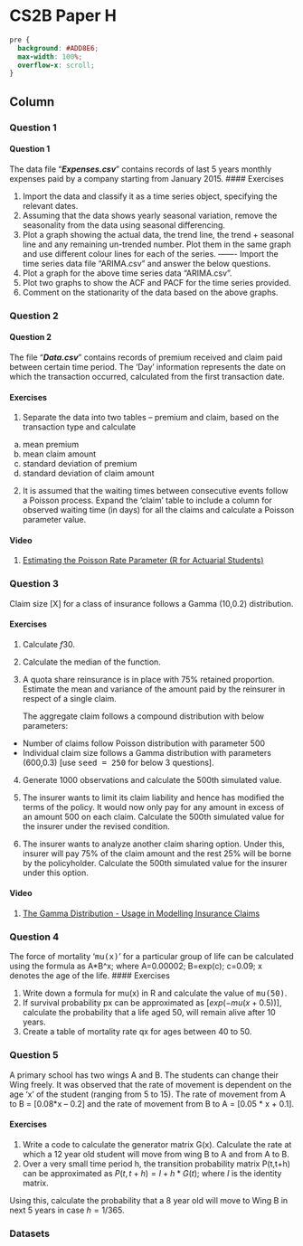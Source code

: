 
CS2B Paper H {data-navmenu="R for Risk Modelling and Survival Analysis"}
==============================================================

```css
pre {
  background: #ADD8E6;
  max-width: 100%;
  overflow-x: scroll;
}
```

Column  {.tabset}
--------------------------------


### Question 1
<h4> Question 1</h4>

The data file “***Expenses.csv***” contains records of last 5 years monthly expenses paid by a 
company starting from January 2015. 
#### Exercises

1. Import the data and classify it as a time series object, specifying the relevant dates.
2.  Assuming that the data shows yearly seasonal variation, remove the seasonality from 
the data using seasonal differencing. 
3.   Plot a graph showing the actual data, the trend line, the trend + seasonal line and any 
remaining un-trended number. Plot them in the same graph and use different colour 
lines for each of the series. 
-------
Import the time series data file “ARIMA.csv” and answer the below questions. 
4.   Plot a graph for the above time series data “ARIMA.csv”.
5.  Plot two graphs to show the ACF and PACF for the time series provided.
6.  Comment on the stationarity of the data based on the above graphs. 

### Question 2
<h4> Question 2</h4>

The file “***Data.csv***” contains records of premium received and claim paid between certain time period. 
The ‘Day’ information represents the date on which the transaction occurred, calculated from the first transaction date. 

#### Exercises

1. Separate the data into two tables – premium and claim, based on the transaction type 
and calculate 

<ol type="a">
<li> mean premium </li>
<li> mean claim amount </li>
<li> standard deviation of premium </li>
<li> standard deviation of claim amount </li>
</ol>
 

2.  It is assumed that the waiting times between consecutive events follow a Poisson 
process. Expand the ‘claim’ table to include a column for observed waiting time (in days) for all the claims and calculate a Poisson parameter value.

#### Video
<ol>
<li><a href="www.youtube.com/watch?v=y5u5Gupi67U">Estimating the Poisson Rate Parameter (R for Actuarial Students)</a></li>
</ol>





### Question 3

Claim size [X] for a class of insurance follows a Gamma (10,0.2) distribution. 

#### Exercises

1. Calculate $f{30}$. 

2.  Calculate the median of the function. 

3.   A quota share reinsurance is in place with 75% retained proportion. Estimate the mean 
and variance of the amount paid by the reinsurer in respect of a single claim.
<p>
The aggregate claim follows a compound distribution with below parameters: 

* Number of claims follow Poisson distribution with parameter 500 
* Individual claim size follows a Gamma distribution with parameters (600,0.3) 
[use <tt>seed = 250</tt> for below 3 questions]. 
4.   Generate 1000 observations and calculate the 500th simulated value. 
 
5.  The insurer wants to limit its claim liability and hence has modified the terms of the 
policy. It would now only pay for any amount in excess of an amount 500 on each 
claim. Calculate the 500th simulated value for the insurer under the revised condition. 

6.  The insurer wants to analyze another claim sharing option. Under this, insurer will pay 
75% of the claim amount and the rest 25% will be borne by the policyholder. 
Calculate the 500th simulated value for the insurer under this option. 

#### Video
<ol>
<li><a href="www.youtube.com/watch?v=ro2yJTnYKPQ">The Gamma Distribution - Usage in Modelling Insurance Claims</a></li>
</ol>


### Question 4

The force of mortality ‘<tt>mu(x)</tt>’ for a particular group of life can be calculated using the 
formula as A*B^x; where A=0.00002; B=exp(c); c=0.09; x denotes the age of the life. 
#### Exercises

1. Write down a formula for mu(x) in R and calculate the value of <tt>mu(50)</tt>. 
2.  If survival probability px can be approximated as $[exp(-mu(x+0.5))]$, calculate the 
probability that a life aged 50, will remain alive after 10 years. 
3.   Create a table of mortality rate qx for ages between 40 to 50. 

### Question 5

A primary school has two wings A and B. The students can change their Wing freely. 
It was observed that the rate of movement is dependent on the age ‘x’ of the student (ranging from 5 to 15). 
The rate of movement from A to B = [0.08*x – 0.2] and the rate of movement from B to A = [0.05 * x + 0.1]. 



#### Exercises

1. Write a code to calculate the generator matrix G(x). Calculate the rate at which a 12 
year old student will move from wing B to A and from A to B. 
2.  Over a very small time period h, the transition probability matrix P(t,t+h) can be 
approximated as $P(t,t+h) = I + h*G(t)$; where $I$ is the identity matrix. 

Using this, calculate the probability that a 8 year old will move to Wing B in next 5 years in case $h=1/365$. 

### Datasets
